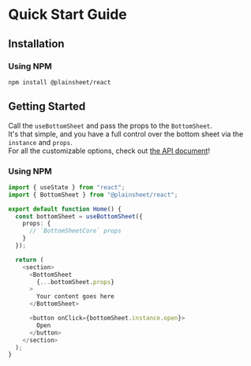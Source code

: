 # Quick Start Guide

## Installation

### Using NPM

```shell copy
npm install @plainsheet/react
```

## Getting Started

Call the `useBottomSheet` and pass the props to the `BottomSheet`.  
It's that simple, and you have a full control over the bottom sheet via the `instance` and `props`.  
For all the customizable options, check out [the API document](/apis/react)!

### Using NPM

```ts copy
import { useState } from "react";
import { BottomSheet } from "@plainsheet/react";

export default function Home() {
  const bottomSheet = useBottomSheet({
    props: {
      // `BottomSheetCore` props
    }
  });

  return (
    <section>
      <BottomSheet
        {...bottomSheet.props}
      >
        Your content goes here
      </BottomSheet>

      <button onClick={bottomSheet.instance.open}>
        Open
      </button>
    </section>
  );
}
```

